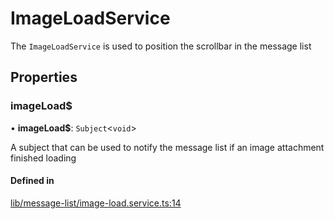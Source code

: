 # ImageLoadService

The `ImageLoadService` is used to position the scrollbar in the message list

## Properties

### imageLoad$

• **imageLoad$**: `Subject`<`void`\>

A subject that can be used to notify the message list if an image attachment finished loading

#### Defined in

[lib/message-list/image-load.service.ts:14](https://github.com/GetStream/stream-chat-angular/blob/0f13ad9/projects/stream-chat-angular/src/lib/message-list/image-load.service.ts#L14)
